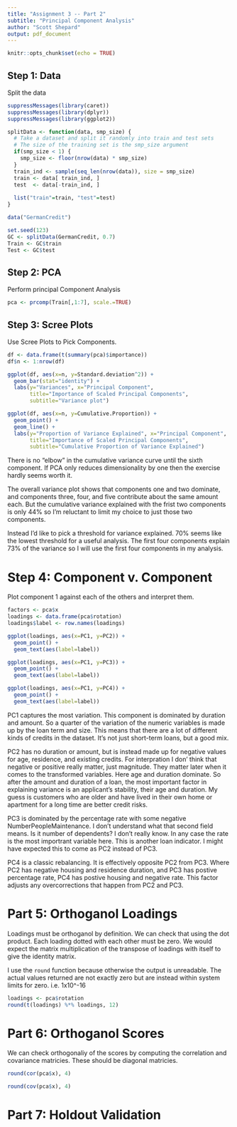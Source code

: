 ```yaml
---
title: "Assignment 3 -- Part 2"
subtitle: "Principal Component Analysis"
author: "Scott Shepard"
output: pdf_document
---
```


```r
knitr::opts_chunk$set(echo = TRUE)
```

## Step 1: Data

Split the data

```r
suppressMessages(library(caret))
suppressMessages(library(dplyr))
suppressMessages(library(ggplot2))

splitData <- function(data, smp_size) {
  # Take a dataset and split it randomly into train and test sets
  # The size of the training set is the smp_size argument
  if(smp_size < 1) {
    smp_size <- floor(nrow(data) * smp_size)
  }
  train_ind <- sample(seq_len(nrow(data)), size = smp_size)
  train <- data[ train_ind, ]
  test  <- data[-train_ind, ]
  
  list("train"=train, "test"=test)
}

data("GermanCredit")

set.seed(123)
GC <- splitData(GermanCredit, 0.7)
Train <- GC$train
Test <- GC$test
```

## Step 2: PCA

Perform principal Component Analysis

```r
pca <- prcomp(Train[,1:7], scale.=TRUE)
```

## Step 3: Scree Plots

Use Scree Plots to Pick Components.

```r
df <- data.frame(t(summary(pca)$importance))
df$n <- 1:nrow(df)

ggplot(df, aes(x=n, y=Standard.deviation^2)) + 
  geom_bar(stat="identity") + 
  labs(y="Variances", x="Principal Component", 
       title="Importance of Scaled Principal Components", 
       subtitle="Variance plot")

ggplot(df, aes(x=n, y=Cumulative.Proportion)) + 
  geom_point() + 
  geom_line() +
  labs(y="Proportion of Variance Explained", x="Principal Component", 
       title="Importance of Scaled Principal Components", 
       subtitle="Cumulative Proportion of Variance Explained")
```

There is no "elbow" in the cumulative variance curve until the sixth component.
If PCA only reduces dimensionality by one then the exercise hardly seems 
worth it. 

The overall variance plot shows that components one and two dominate, and 
components three, four, and five contribute about the same amount each. 
But the cumulative variance explained with the frist two components is only 
44% so I'm reluctant to limit my choice to just those two components.

Instead I'd like to pick a threshold for variance explained. 70% seems like 
the lowest threshold for a useful analysis. The first four components explain
73% of the variance so I will use the first four components in my analysis.

# Step 4: Component v. Component

Plot component 1 against each of the others and interpret them.

```r
factors <- pca$x
loadings <- data.frame(pca$rotation)
loadings$label <- row.names(loadings)

ggplot(loadings, aes(x=PC1, y=PC2)) + 
  geom_point() + 
  geom_text(aes(label=label))

ggplot(loadings, aes(x=PC1, y=PC3)) + 
  geom_point() + 
  geom_text(aes(label=label))

ggplot(loadings, aes(x=PC1, y=PC4)) + 
  geom_point() + 
  geom_text(aes(label=label))
```

PC1 captures the most variation. This component is dominated by duration
and amount. So a quarter of the variation of the numeric variables is made up
by the loan term and size. This means that there are a lot of different kinds
of credits in the dataset. It's not just short-term loans, but a good mix.

PC2 has no duration or amount, but is instead made up for negative values for
age, residence, and existing credits. For interpration I don' think that negative
or positive really matter, just magnitude. They matter later when it comes to
the transformed variables. Here age and duration dominate. So after the amount
and duration of a loan, the most important factor in explaining variance is an
applicant's stability, their age and duration. My guess is customers who are 
older and have lived in their own home or apartment for a long time are better
credit risks.

PC3 is dominated by the percentage rate with some negative 
NumberPeopleMaintenance. I don't understand what that second field means. Is
it number of dependents? I don't really know. In any case the rate is the most
importrant variable here. This is another loan indicator. I might have 
expected this to come as PC2 instead of PC3.

PC4 is a classic rebalancing. It is effectively opposite PC2 from PC3. Where
PC2 has negative housing and residence duration, and PC3 has postive percentage
rate, PC4 has postive housing and negative rate. This factor adjusts any 
overcorrections that happen from PC2 and PC3.

# Part 5: Orthoganol Loadings

Loadings must be orthoganol by definition. We can check that using the dot
product. Each loading dotted with each other must be zero. We would expect
the matrix multiplication of the transpose of loadings with itself to give 
the identity matrix.

I use the `round` function because otherwise the output is unreadable. The
actual values returned are not exactly zero but are instead within system
limits for zero. i.e. 1x10^-16

```r
loadings <- pca$rotation
round(t(loadings) %*% loadings, 12)
```

# Part 6: Orthoganol Scores

We can check orthogonaliy of the scores by computing the correlation and
covariance matricies. These should be diagonal matricies.

```r
round(cor(pca$x), 4)

round(cov(pca$x), 4)
```

# Part 7: Holdout Validation

